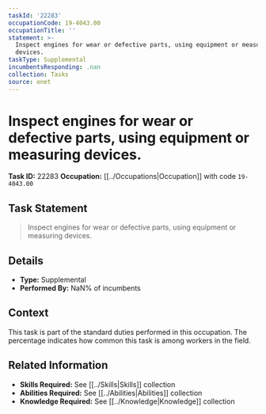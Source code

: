 ```yaml
---
taskId: '22283'
occupationCode: 19-4043.00
occupationTitle: ''
statement: >-
  Inspect engines for wear or defective parts, using equipment or measuring
  devices.
taskType: Supplemental
incumbentsResponding: .nan
collection: Tasks
source: onet
---
```

# Inspect engines for wear or defective parts, using equipment or measuring devices.

**Task ID:** 22283
**Occupation:** [[../Occupations|Occupation]] with code `19-4043.00`

## Task Statement

> Inspect engines for wear or defective parts, using equipment or measuring devices.

## Details

- **Type:** Supplemental
- **Performed By:** NaN% of incumbents

## Context

This task is part of the standard duties performed in this occupation. The percentage indicates how common this task is among workers in the field.

## Related Information

- **Skills Required:** See [[../Skills|Skills]] collection
- **Abilities Required:** See [[../Abilities|Abilities]] collection
- **Knowledge Required:** See [[../Knowledge|Knowledge]] collection
